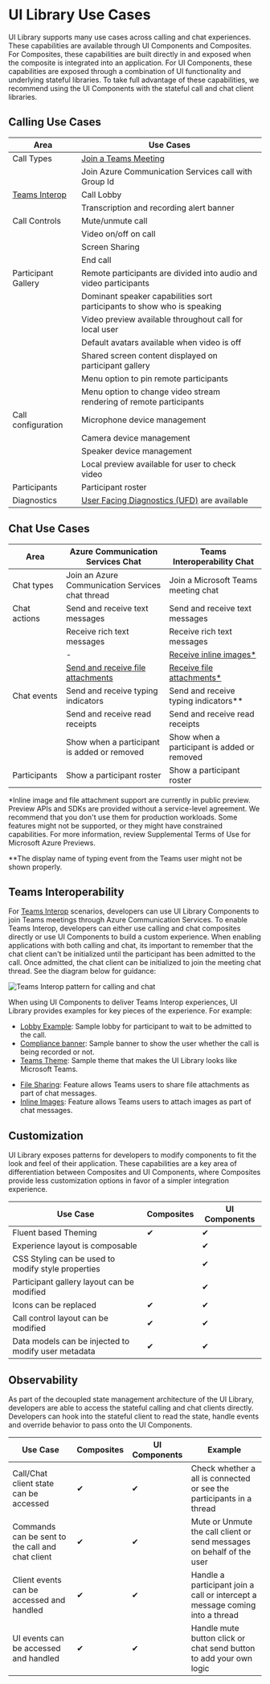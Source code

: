 
<Meta title="Use Cases" />

# UI Library Use Cases

UI Library supports many use cases across calling and chat experiences.
These capabilities are available through UI Components and Composites.
For Composites, these capabilities are built directly in and exposed when the composite is integrated into an application.
For UI Components, these capabilities are exposed through a combination of UI functionality and underlying stateful libraries.
To take full advantage of these capabilities, we recommend using the UI Components with the stateful call and chat client libraries.

## Calling Use Cases

| Area                                                                                            | Use Cases                                                                                                                                                   |
| ----------------------------------------------------------------------------------------------- | ----------------------------------------------------------------------------------------------------------------------------------------------------------- |
| Call Types                                                                                      | [Join a Teams Meeting](#teams-interoperability)                                                                                                             |
|                                                                                                 | Join Azure Communication Services call with Group Id                                                                                                        |
| [Teams Interop](https://docs.microsoft.com/azure/communication-services/concepts/teams-interop) | Call Lobby                                                                                                                                                  |
|                                                                                                 | Transcription and recording alert banner                                                                                                                    |
| Call Controls                                                                                   | Mute/unmute call                                                                                                                                            |
|                                                                                                 | Video on/off on call                                                                                                                                        |
|                                                                                                 | Screen Sharing                                                                                                                                              |
|                                                                                                 | End call                                                                                                                                                    |
| Participant Gallery                                                                             | Remote participants are divided into audio and video participants                                                                                           |
|                                                                                                 | Dominant speaker capabilities sort participants to show who is speaking                                                                                     |
|                                                                                                 | Video preview available throughout call for local user                                                                                                      |
|                                                                                                 | Default avatars available when video is off                                                                                                                 |
|                                                                                                 | Shared screen content displayed on participant gallery                                                                                                      |
|                                                                                                 | Menu option to pin remote participants                                                                                                                      |
|                                                                                                 | Menu option to change video stream rendering of remote participants                                                                                         |
| Call configuration                                                                              | Microphone device management                                                                                                                                |
|                                                                                                 | Camera device management                                                                                                                                    |
|                                                                                                 | Speaker device management                                                                                                                                   |
|                                                                                                 | Local preview available for user to check video                                                                                                             |
| Participants                                                                                    | Participant roster                                                                                                                                          |
| Diagnostics                                                                                     | [User Facing Diagnostics (UFD)](https://docs.microsoft.com/azure/communication-services/concepts/voice-video-calling/user-facing-diagnostics) are available |

## Chat Use Cases

| Area         | Azure Communication Services Chat                                                                                                            | Teams Interoperability Chat                                                                                                               |
| ------------ | -------------------------------------------------------------------------------------------------------------------------------------------- | ----------------------------------------------------------------------------------------------------------------------------------------- |
| Chat types   | Join an Azure Communication Services chat thread                                                                                             | Join a Microsoft Teams meeting chat                                                                                                       |
| Chat actions | Send and receive text messages                                                                                                               | Send and receive text messages                                                                                                            |
|              | Receive rich text messages                                                                                                                   | Receive rich text messages                                                                                                                |
|              | -                                                                                                                                            | [Receive inline images\*](https://learn.microsoft.com/en-us/azure/communication-services/tutorials/inline-image-tutorial-interop-chat)    |
|              | [Send and receive file attachments](https://learn.microsoft.com/en-us/azure/communication-services/tutorials/file-sharing-tutorial-acs-chat) | [Receive file attachments\*](https://learn.microsoft.com/en-us/azure/communication-services/tutorials/file-sharing-tutorial-interop-chat) |
| Chat events  | Send and receive typing indicators                                                                                                           | Send and receive typing indicators\*\*                                                                                                    |
|              | Send and receive read receipts                                                                                                               | Send and receive read receipts                                                                                                            |
|              | Show when a participant is added or removed                                                                                                  | Show when a participant is added or removed                                                                                               |
| Participants | Show a participant roster                                                                                                                    | Show a participant roster                                                                                                                 |

\*Inline image and file attachment support are currently in public preview. Preview APIs and SDKs are provided without a service-level agreement. We recommend that you don't use them for production workloads. Some features might not be supported, or they might have constrained capabilities. For more information, review Supplemental Terms of Use for Microsoft Azure Previews.

\*\*The display name of typing event from the Teams user might not be shown properly.

## Teams Interoperability

For [Teams Interop](https://docs.microsoft.com/azure/communication-services/concepts/teams-interop) scenarios, developers can use UI Library Components to join Teams meetings through Azure Communication Services.
To enable Teams Interop, developers can either use calling and chat composites directly or use UI Components to build a custom experience.
When enabling applications with both calling and chat, its important to remember that the chat client can't be initialized until the participant has been admitted to the call.
Once admitted, the chat client can be initialized to join the meeting chat thread.
See the diagram below for guidance:

![Teams Interop pattern for calling and chat](images/teams-interop-pattern.png)

When using UI Components to deliver Teams Interop experiences, UI Library provides examples for key pieces of the experience.
For example:

- [Lobby Example](./?path=/docs/concepts-teams-interop-lobby--docs): Sample lobby for participant to wait to be admitted to the call.
- [Compliance banner](./?path=/docs/concepts-teams-interop-compliance-banner--docs): Sample banner to show the user whether the call is being recorded or not.
- [Teams Theme](./?path=/docs/examples-themes-teams--docs): Sample theme that makes the UI Library looks like Microsoft Teams.

<SingleLineBetaBanner content="The following features are currently in public preview" />

- [File Sharing](https://learn.microsoft.com/en-us/azure/communication-services/tutorials/file-sharing-tutorial-interop-chat): Feature allows Teams users to share file attachments as part of chat messages.
- [Inline Images](https://learn.microsoft.com/en-us/azure/communication-services/tutorials/inline-image-tutorial-interop-chat): Feature allows Teams users to attach images as part of chat messages.

## Customization

UI Library exposes patterns for developers to modify components to fit the look and feel of their application.
These capabilities are a key area of differentiation between Composites and UI Components, where Composites provide less customization options in favor of a simpler integration experience.

| Use Case                                            | Composites | UI Components |
| --------------------------------------------------- | ---------- | ------------- |
| Fluent based Theming                                | ✔         | ✔            |
| Experience layout is composable                     |            | ✔            |
| CSS Styling can be used to modify style properties  |            | ✔            |
| Participant gallery layout can be modified          |            | ✔            |
| Icons can be replaced                               | ✔         | ✔            |
| Call control layout can be modified                 | ✔         | ✔            |
| Data models can be injected to modify user metadata | ✔         | ✔            |

## Observability

As part of the decoupled state management architecture of the UI Library, developers are able to access the stateful calling and chat clients directly.
Developers can hook into the stateful client to read the state, handle events and override behavior to pass onto the UI Components.

| Use Case                                         | Composites | UI Components | Example                                                                      |
| ------------------------------------------------ | ---------- | ------------- | ---------------------------------------------------------------------------- |
| Call/Chat client state can be accessed           | ✔         | ✔            | Check whether a all is connected or see the participants in a thread         |
| Commands can be sent to the call and chat client | ✔         | ✔            | Mute or Unmute the call client or send messages on behalf of the user        |
| Client events can be accessed and handled        | ✔         | ✔            | Handle a participant join a call or intercept a message coming into a thread |
| UI events can be accessed and handled            | ✔         | ✔            | Handle mute button click or chat send button to add your own logic           |
